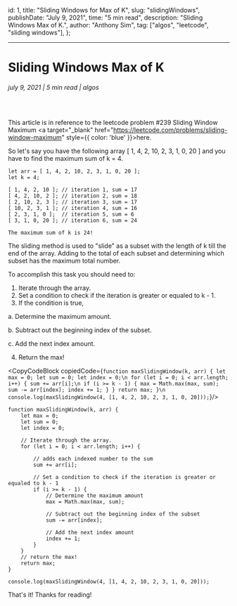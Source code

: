 

<!-- meta data -->
  id: 1,
  title: "Sliding Windows for Max of K",
  slug: "slidingWindows",
  publishDate: "July 9, 2021",
  time: "5 min read",
  description: "Sliding Windows Max of K.",
  author: "Anthony Sim",
  tag: ["algos", "leetcode", "sliding windows"],
};

<BlogMeta meta={meta}/>

---
# Sliding Windows Max of K
###### july 9, 2021 | 5 min read | algos

<br/>

This article is in reference to the leetcode problem #239 Sliding Window Maximum <a target="_blank" href="https://leetcode.com/problems/sliding-window-maximum" style={{ color: 'blue' }}>here.</a>

So let's say you have the following array [ 1, 4, 2, 10, 2, 3, 1, 0, 20 ] and you have to find the maximum sum of k = 4.

```
let arr = [ 1, 4, 2, 10, 2, 3, 1, 0, 20 ];
let k = 4;

[ 1, 4, 2, 10 ]; // iteration 1, sum = 17
[ 4, 2, 10, 2 ]; // iteration 2, sum = 18
[ 2, 10, 2, 3 ]; // iteration 3, sum = 17
[ 10, 2, 3, 1 ]; // iteration 4, sum = 16
[ 2, 3, 1, 0 ];  // iteration 5, sum = 6
[ 3, 1, 0, 20 ]; // iteration 6, sum = 24

The maximum sum of k is 24!
```

The sliding method is used to "slide" as a subset with the length of k till the end of the array. Adding to the total of each subset and determining which subset has the maximum total number.

To accomplish this task you should need to:

1. Iterate through the array.
2. Set a condition to check if the iteration is greater or equaled to k - 1.
3. If the condition is true,

  a. Determine the maximum amount.

  b. Subtract out the beginning index of the subset.

  c. Add the next index amount.

4. Return the max!

<CopyCodeBlock copiedCode={`
function maxSlidingWindow(k, arr) {
    let max = 0;
    let sum = 0;
    let index = 0;\n
    for (let i = 0; i < arr.length; i++) {
        sum += arr[i];\n
        if (i >= k - 1) {
          max = Math.max(max, sum);
          sum -= arr[index];
          index += 1;
        }
      }
      return max;
    }\n
    console.log(maxSlidingWindow(4, [1, 4, 2, 10, 2, 3, 1, 0, 20]));
`}/>



```
function maxSlidingWindow(k, arr) {
    let max = 0;
    let sum = 0;
    let index = 0;

    // Iterate through the array.
    for (let i = 0; i < arr.length; i++) {

        // adds each indexed number to the sum
        sum += arr[i];

        // Set a condition to check if the iteration is greater or equaled to k - 1
        if (i >= k - 1) {
            // Determine the maximum amount
            max = Math.max(max, sum);

            // Subtract out the beginning index of the subset
            sum -= arr[index];

            // Add the next index amount
            index += 1;
        }
    }
    // return the max!
    return max;
}

console.log(maxSlidingWindow(4, [1, 4, 2, 10, 2, 3, 1, 0, 20]));
```

That's it! Thanks for reading!

